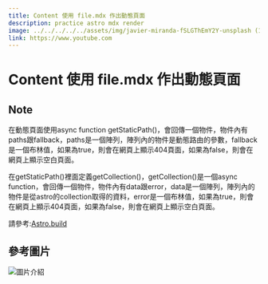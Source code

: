 ```yaml
---
title: Content 使用 file.mdx 作出動態頁面
description: practice astro mdx render
image: ../../../../../assets/img/javier-miranda-fSLGThEmY2Y-unsplash (1).jpg
link: https://www.youtube.com
---
```



# Content 使用 file.mdx 作出動態頁面

## Note

在動態頁面使用async function getStaticPath()，會回傳一個物件，物件內有paths跟fallback，paths是一個陣列，陣列內的物件是動態路由的參數，fallback是一個布林值，如果為true，則會在網頁上顯示404頁面，如果為false，則會在網頁上顯示空白頁面。

在getStaticPath()裡面定義getCollection()，getCollection()是一個async function，會回傳一個物件，物件內有data跟error，data是一個陣列，陣列內的物件是從astro的collection取得的資料，error是一個布林值，如果為true，則會在網頁上顯示404頁面，如果為false，則會在網頁上顯示空白頁面。

請參考:[Astro.build](https://docs.astro.build/en/guides/content-collections/)


## 參考圖片

![圖片介紹](./img/getCollection回傳.png)

